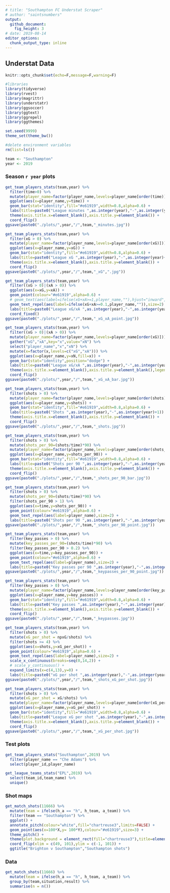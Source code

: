```yaml
---
# title: "Southampton FC Understat Scraper"
# author: "saintsnumbers"
output:
  github_document:
    fig_height: 3
# date: 2019-08-14
editor_options:
  chunk_output_type: inline
---
```


## Understat Data

```r
knitr::opts_chunk$set(echo=F,message=F,warning=F)

#libraries
library(tidyverse)
library(rvest)
library(magrittr)
library(understatr)
library(ggsoccer)
library(ggtext)
library(ggrepel)
library(ggthemes)

set.seed(9999)
theme_set(theme_bw())

#delete environment variables
rm(list=ls())

team <- "Southampton"
year <- 2019
```

### Season `r year` plots

```r
get_team_players_stats(team,year) %>%
  filter(time>0) %>%
  mutate(player_name=factor(player_name,levels=player_name[order(time)])) %>%
  ggplot(aes(x=player_name,y=time)) +
  geom_bar(stat="identity",fill="#e61919",width=0.8,alpha=0.6) +
  labs(title=paste0("League minutes ",as.integer(year),"-",as.integer(year)+1)) +
  theme(axis.title.x=element_blank(),axis.title.y=element_blank()) +
  coord_flip()
ggsave(paste0("./plots/",year,"/",team,"_minutes.jpg"))

get_team_players_stats(team,year) %>%
  filter(xG > 0) %>%
  mutate(player_name=factor(player_name,levels=player_name[order(xG)])) %>%
  ggplot(aes(x=player_name,y=xG)) +
  geom_bar(stat="identity",fill="#e61919",width=0.8,alpha=0.6) +
  labs(title=paste0("League xG ",as.integer(year),"-",as.integer(year)+1)) +
  theme(axis.title.x=element_blank(),axis.title.y=element_blank()) +
  coord_flip()
ggsave(paste0("./plots/",year,"/",team,"_xG",".jpg"))

get_team_players_stats(team,year) %>%
  filter((xG > 0)|(xA > 0)) %>%
  ggplot(aes(x=xG,y=xA)) +
  geom_point(colour="#e61919",alpha=0.6) +
  # geom_text(aes(label=ifelse(xG+xA>=1,player_name,""),hjust="inward",vjust="outward"),size=1.5) +
  geom_text_repel(aes(label=ifelse(xG+xA>=0.1,player_name,"")),size=2) +
  labs(title=paste0("League xG/xA ",as.integer(year),"-",as.integer(year)+1),x="xG",y="xA") +
  coord_fixed()
ggsave(paste0("./plots/",year,"/",team,"_xG_xA_point.jpg"))

get_team_players_stats(team,year) %>%
  filter((xG > 0)|(xA > 0)) %>%
  mutate(player_name=factor(player_name,levels=player_name[order(xG)])) %>%
  gather("xG","xA",key="x",value="xN") %>%
  select("player_name","x","xN") %>%
  mutate(x=factor(x,levels=c("xG","xA"))) %>%
  ggplot(aes(x=player_name,y=xN,fill=x)) +
  geom_bar(stat="identity",position="dodge") +
  labs(title=paste0("League xG/xA ",as.integer(year),"-",as.integer(year)+1)) +
  theme(axis.title.x=element_blank(),axis.title.y=element_blank(),legend.title=element_blank()) +
  coord_flip()
ggsave(paste0("./plots/",year,"/",team,"_xG_xA_bar.jpg"))

get_team_players_stats(team,year) %>%
  filter(shots > 0) %>%
  mutate(player_name=factor(player_name,levels=player_name[order(shots)])) %>%
  ggplot(aes(x=player_name,y=shots)) +
  geom_bar(stat="identity",fill="#e61919",width=0.8,alpha=0.6) +
  labs(title=paste0("Shots ",as.integer(year),"-",as.integer(year)+1)) +
  theme(axis.title.x=element_blank(),axis.title.y=element_blank()) +
  coord_flip()
ggsave(paste0("./plots/",year,"/",team,"_shots.jpg"))

get_team_players_stats(team,year) %>%
  filter(shots > 0) %>%
  mutate(shots_per_90=(shots/time)*90) %>%
  mutate(player_name=factor(player_name,levels=player_name[order(shots_per_90)])) %>%
  ggplot(aes(x=player_name,y=shots_per_90)) +
  geom_bar(stat="identity",fill="#e61919",width=0.8,alpha=0.6) +
  labs(title=paste0("Shots per 90 ",as.integer(year),"-",as.integer(year)+1)) +
  theme(axis.title.x=element_blank(),axis.title.y=element_blank()) +
  coord_flip()
ggsave(paste0("./plots/",year,"/",team,"_shots_per_90_bar.jpg"))

get_team_players_stats(team,year) %>%
  filter(shots > 0) %>%
  mutate(shots_per_90=(shots/time)*90) %>%
  filter(shots_per_90 > 1) %>%
  ggplot(aes(x=time,y=shots_per_90)) +
  geom_point(colour="#e61919",alpha=0.6) +
  geom_text_repel(aes(label=player_name),size=2) +
  labs(title=paste0("Shots per 90 ",as.integer(year),"-",as.integer(year)+1),x="Minutes",y="Shots per 90")
ggsave(paste0("./plots/",year,"/",team,"_shots_per_90_point.jpg"))

get_team_players_stats(team,year) %>%
  filter(key_passes > 0) %>%
  mutate(key_passes_per_90=(shots/time)*90) %>%
  filter(key_passes_per_90 > 0.2) %>%
  ggplot(aes(x=time,y=key_passes_per_90)) +
  geom_point(colour="#e61919",alpha=0.6) +
  geom_text_repel(aes(label=player_name),size=2) +
  labs(title=paste0("Key passes per 90 ",as.integer(year),"-",as.integer(year)+1),x="Minutes",y="Key passes per 90")
ggsave(paste0("./plots/",year,"/",team,"_keypasses_per_90_point.jpg"))

get_team_players_stats(team,year) %>%
  filter(key_passes > 0) %>%
  mutate(player_name=factor(player_name,levels=player_name[order(key_passes)])) %>%
  ggplot(aes(x=player_name,y=key_passes)) +
  geom_bar(stat="identity",fill="#e61919",width=0.8,alpha=0.6) +
  labs(title=paste0("Key passes ",as.integer(year),"-",as.integer(year)+1)) +
  theme(axis.title.x=element_blank(),axis.title.y=element_blank()) +
  coord_flip()
ggsave(paste0("./plots/",year,"/",team,"_keypasses.jpg"))

get_team_players_stats(team,year) %>%
  filter(shots > 0) %>%
  mutate(xG_per_shot = npxG/shots) %>%
  filter(shots >= 4) %>%
  ggplot(aes(x=shots,y=xG_per_shot)) +
  geom_point(colour="#e61919",alpha=0.6) +
  geom_text_repel(aes(label=player_name),size=2) +
  scale_x_continuous(breaks=seq(0,14,2)) +
  # scale_y_continuous() +
  expand_limits(x=c(4,13),y=0) +
  labs(title=paste0("xG per shot ",as.integer(year),"-",as.integer(year)+1),x="Shots",y="xG per shot")
ggsave(paste0("./plots/",year,"/",team,"_shots_xG_per_shot.jpg"))

get_team_players_stats(team,year) %>%
  filter(shots > 0) %>%
  mutate(xG_per_shot = xG/shots) %>%
  mutate(player_name=factor(player_name,levels=player_name[order(xG_per_shot)])) %>%
  ggplot(aes(x=player_name,y=xG_per_shot)) +
  geom_bar(stat="identity",fill="#e61919",width=0.8,alpha=0.6) +
  labs(title=paste0("League xG per shot ",as.integer(year),"-",as.integer(year)+1)) +
  theme(axis.title.x=element_blank(),axis.title.y=element_blank()) +
  coord_flip()
ggsave(paste0("./plots/",year,"/",team,"_xG_per_shot.jpg"))
```

### Test plots

```r
get_team_players_stats("Southampton",2019) %>%
  filter(player_name == "Che Adams") %>%
  select(player_id,player_name)

get_league_teams_stats("EPL",2019) %>%
  select(team_id,team_name) %>%
  unique()
```

### Shot maps

```r
get_match_shots(11666) %>%
  mutate(team = ifelse(h_a == "h", h_team, a_team)) %>%
  filter(team == "Southampton") %>%
  ggplot() +
  annotate_pitch(colour="white",fill="chartreuse3",limits=FALSE) +
  geom_point(aes(x=100*X,y= 100*Y),colour="#e61919",size=3) +
  theme_pitch() +
  theme(plot.background = element_rect(fill="chartreuse3"),title=element_text(colour="black")) +
  coord_flip(xlim = c(49, 101),ylim = c(-1, 101)) +
  ggtitle("Brighton v Southampton","Southampton shots")
```

### Data

```r
get_match_shots(11666) %>%
  mutate(team = ifelse(h_a == "h", h_team, a_team)) %>%
  group_by(team,situation,result) %>%
  summarise(n = n())
```